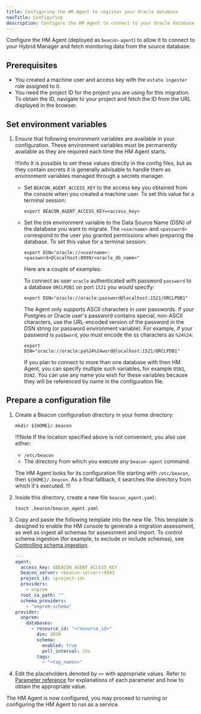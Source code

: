 ```yaml
---
title: Configuring the HM Agent to register your Oracle database
navTitle: Configuring 
description: Configure the HM Agent to connect to your Oracle database.
---
```


Configure the HM Agent (deployed as `beacon-agent`) to allow it to connect to your Hybrid Manager and fetch monitoring data from the source database.

## Prerequisites

-   You created a machine user and access key with the `estate ingester` role assigned to it. 
-   You need the project ID for the project you are using for this migration. To obtain the ID, navigate to your project and fetch the ID from the URL displayed in the browser.

## Set environment variables

1.  Ensure that following environment variables are available in your configuration.
    These environment variables must be permanently available as they are required each time the HM Agent starts.

    !!!info
       It is possible to set these values directly in the config files, but as they contain secrets it is generally advisable to handle them as environment variables managed through a secrets manager.

    - Set `BEACON_AGENT_ACCESS_KEY` to the access key you obtained from the console when you created a machine user. To set this value for a terminal session:

      ```shell
      export BEACON_AGENT_ACCESS_KEY=<access_key>
      ```

    - Set the `DSN` environment variable to the Data Source Name (DSN) of the database you want to migrate. The `<username>` and `<password>` correspond to the user you granted permissions when preparing the database. To set this value for a terminal session:

      ```shell
      export DSN="oracle://<username>:<password>@localhost:8999/<oracle_db_name>"
      ```
      
      Here are a couple of examples:

      <TabContainer syncKey="dsn_oracle_examples">
      <Tab title="Oracle example">

      To connect as user `oracle` authenticated with password `password` to a database `ORCLPDB1` on port `1521` you would specify:

      ```shell
      export DSN="oracle://oracle:password@localhost:1521/ORCLPDB1"
      ```

      </Tab>

      <Tab title="Special characters in passwords">

      The Agent only supports ASCII characters in user passwords. If your Postgres or Oracle user's password contains special, non-ASCII characters, use the URL-encoded version of the password in the DSN string (or password environment variable). For example, if your password is `pa$$word`, you must encode the `$$` characters as `%24%24`:
      
      ```shell
      export DSN="oracle://oracle:pa%24%24word@localhost:1521/ORCLPDB1"
      ```

      </Tab>
      </TabContainer>

      If you plan to connect to more than one database with then HM Agent, you can specify multiple such variables, for example `DSN1`, `DSN2`. 
      You can use any name you wish for these variables because they will be referenced by name in the configuration file.

## Prepare a configuration file

1.  Create a Beacon configuration directory in your home directory:

    ```shell
    mkdir ${HOME}/.beacon
    ```

    !!!Note
    If the location specified above is not convenient, you also use either:

    - `/etc/beacon`
    - The directory from which you execute any `beacon-agent` command. 
    
    The HM Agent looks for its configuration file starting with `/etc/beacon`, then `${HOME}/.beacon`. As a final fallback, it searches the directory from which it's executed.
    !!!

1.  Inside this directory, create a new file `beacon_agent.yaml`:

    ```shell
    touch .beacon/beacon_agent.yaml
    ```

1.  Copy and paste the following template into the new file. This template is designed to enable the HM console to generate a migration assessment, as well as ingest all schemas for assessment and import. To control schema ingestion (for example, to exclude or include schemas), see [Controlling schema ingestion](/edb-postgres-ai/latest/hybrid-manager/using_hybrid_manager/monitoring/mon_ext_dbs/mon_with_agent/configure_agent/schema_ingestion/).

    ```yaml
    ---
    agent:
      access_key: $BEACON_AGENT_ACCESS_KEY
      beacon_server: <beacon-server>:9443
      project_id: <project-id>
      providers:
        - onprem
      root_ca_path: ""
      schema_providers:
        - "onprem-schema"
    provider:
      onprem:
        databases:
          - resource_id: "<resource_id>"
            dsn: $DSN
            schema:
              enabled: true
              poll_interval: 15s 
            tags:
              - "<tag_names>"
    ```

1.  Edit the placeholders denoted by `<>` with appropriate values.
    Refer to [Parameter reference](/edb-postgres-ai/latest/hybrid-manager/using_hybrid_manager/monitoring/mon_ext_dbs/mon_with_agent/configure_agent/#parameter-reference) for explanations of each parameter and how to obtain the appropriate value.

The HM Agent is now configured, you may proceed to running or configuring the HM Agent to run as a service.
